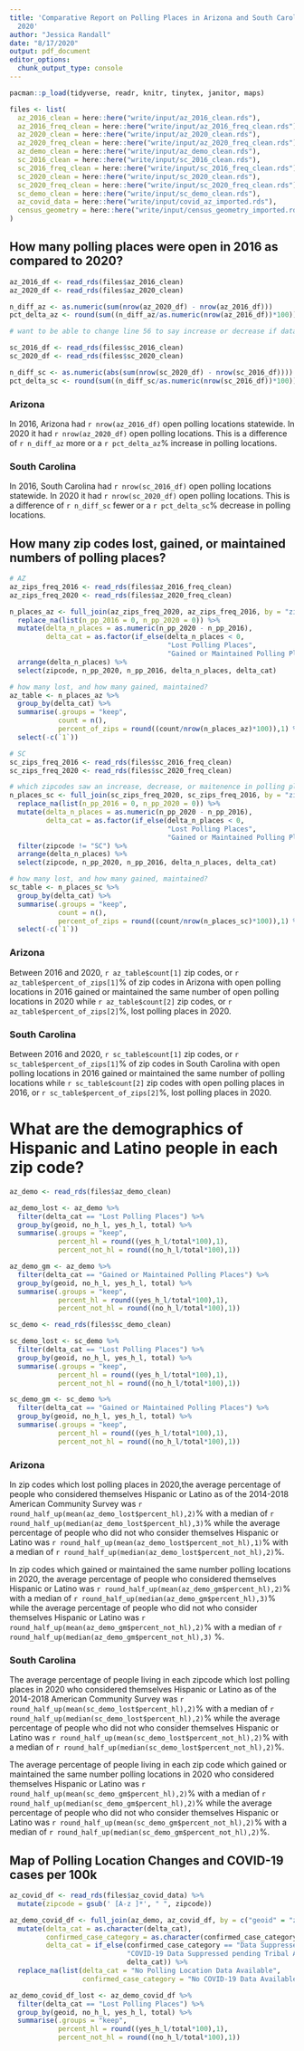 ```yaml
---
title: 'Comparative Report on Polling Places in Arizona and South Carolina: 2016 vs
  2020'
author: "Jessica Randall"
date: "8/17/2020"
output: pdf_document
editor_options: 
  chunk_output_type: console
---
```



```r

pacman::p_load(tidyverse, readr, knitr, tinytex, janitor, maps)

files <- list(
  az_2016_clean = here::here("write/input/az_2016_clean.rds"),
  az_2016_freq_clean = here::here("write/input/az_2016_freq_clean.rds"),
  az_2020_clean = here::here("write/input/az_2020_clean.rds"),
  az_2020_freq_clean = here::here("write/input/az_2020_freq_clean.rds"),
  az_demo_clean = here::here("write/input/az_demo_clean.rds"),
  sc_2016_clean = here::here("write/input/sc_2016_clean.rds"),
  sc_2016_freq_clean = here::here("write/input/sc_2016_freq_clean.rds"),
  sc_2020_clean = here::here("write/input/sc_2020_clean.rds"),
  sc_2020_freq_clean = here::here("write/input/sc_2020_freq_clean.rds"),
  sc_demo_clean = here::here("write/input/sc_demo_clean.rds"), 
  az_covid_data = here::here("write/input/covid_az_imported.rds"), 
  census_geometry = here::here("write/input/census_geometry_imported.rds")
)

```

## How many polling places were open in 2016 as compared to 2020? 

```r

az_2016_df <- read_rds(files$az_2016_clean)
az_2020_df <- read_rds(files$az_2020_clean)

n_diff_az <- as.numeric(sum(nrow(az_2020_df) - nrow(az_2016_df)))
pct_delta_az <- round(sum((n_diff_az/as.numeric(nrow(az_2016_df))*100)),1)

# want to be able to change line 56 to say increase or decrease if data changes?

sc_2016_df <- read_rds(files$sc_2016_clean)
sc_2020_df <- read_rds(files$sc_2020_clean)

n_diff_sc <- as.numeric(abs(sum(nrow(sc_2020_df) - nrow(sc_2016_df))))
pct_delta_sc <- round(sum((n_diff_sc/as.numeric(nrow(sc_2016_df))*100)),1)

```

### Arizona
 In 2016, Arizona had `r nrow(az_2016_df)` open polling locations statewide. In
 2020 it had `r nrow(az_2020_df)` open polling locations. This is a difference 
 of `r n_diff_az` more or a `r pct_delta_az`% increase in polling locations.

### South Carolina
 In 2016, South Carolina had `r nrow(sc_2016_df)` open polling locations statewide. 
 In 2020 it had `r nrow(sc_2020_df)` open polling locations. This is a difference 
 of `r n_diff_sc` fewer or a `r pct_delta_sc`% decrease in polling locations.

## How many zip codes lost, gained, or maintained numbers of polling places?

```r
# AZ
az_zips_freq_2016 <- read_rds(files$az_2016_freq_clean)
az_zips_freq_2020 <- read_rds(files$az_2020_freq_clean)

n_places_az <- full_join(az_zips_freq_2020, az_zips_freq_2016, by = "zipcode") %>%
  replace_na(list(n_pp_2016 = 0, n_pp_2020 = 0)) %>%
  mutate(delta_n_places = as.numeric(n_pp_2020 - n_pp_2016),
         delta_cat = as.factor(if_else(delta_n_places < 0, 
                                       "Lost Polling Places", 
                                       "Gained or Maintained Polling Places"))) %>%
  arrange(delta_n_places) %>%
  select(zipcode, n_pp_2020, n_pp_2016, delta_n_places, delta_cat)

# how many lost, and how many gained, maintained?
az_table <- n_places_az %>%
  group_by(delta_cat) %>%
  summarise(.groups = "keep", 
            count = n(),
            percent_of_zips = round((count/nrow(n_places_az)*100)),1) %>%
  select(-c(`1`))

# SC
sc_zips_freq_2016 <- read_rds(files$sc_2016_freq_clean)
sc_zips_freq_2020 <- read_rds(files$sc_2020_freq_clean)

# which zipcodes saw an increase, decrease, or maitenence in polling places?
n_places_sc <- full_join(sc_zips_freq_2020, sc_zips_freq_2016, by = "zipcode") %>%
  replace_na(list(n_pp_2016 = 0, n_pp_2020 = 0)) %>%
  mutate(delta_n_places = as.numeric(n_pp_2020 - n_pp_2016),
         delta_cat = as.factor(if_else(delta_n_places < 0, 
                                       "Lost Polling Places", 
                                       "Gained or Maintained Polling Places"))) %>%
  filter(zipcode != "SC") %>%
  arrange(delta_n_places) %>%
  select(zipcode, n_pp_2020, n_pp_2016, delta_n_places, delta_cat)

# how many lost, and how many gained, maintained?
sc_table <- n_places_sc %>%
  group_by(delta_cat) %>%
  summarise(.groups = "keep", 
            count = n(),
            percent_of_zips = round((count/nrow(n_places_sc)*100)),1) %>%
  select(-c(`1`))

```

### Arizona
 Between 2016 and 2020, `r az_table$count[1]` zip codes, or `r az_table$percent_of_zips[1]`% 
 of zip codes in Arizona with open polling locations in 2016 gained or maintained 
 the same number of open polling locations in 2020 while `r az_table$count[2]` 
 zip codes, or `r az_table$percent_of_zips[2]`%, lost polling places in 2020.

### South Carolina
 Between 2016 and 2020, `r sc_table$count[1]` zip codes, or `r sc_table$percent_of_zips[1]`% 
 of zip codes in South Carolina with open polling locations in 2016 gained or 
 maintained the same number of polling locations while `r sc_table$count[2]` 
 zip codes with open polling places in 2016, or `r sc_table$percent_of_zips[2]`%, 
 lost polling places in 2020.
 
# What are the demographics of Hispanic and Latino people in each zip code?

```r

az_demo <- read_rds(files$az_demo_clean)

az_demo_lost <- az_demo %>%
  filter(delta_cat == "Lost Polling Places") %>%
  group_by(geoid, no_h_l, yes_h_l, total) %>%
  summarise(.groups = "keep", 
            percent_hl = round((yes_h_l/total*100),1),
            percent_not_hl = round((no_h_l/total*100),1))

az_demo_gm <- az_demo %>%
  filter(delta_cat == "Gained or Maintained Polling Places") %>%
  group_by(geoid, no_h_l, yes_h_l, total) %>%
  summarise(.groups = "keep", 
            percent_hl = round((yes_h_l/total*100),1),
            percent_not_hl = round((no_h_l/total*100),1))

sc_demo <- read_rds(files$sc_demo_clean)

sc_demo_lost <- sc_demo %>%
  filter(delta_cat == "Lost Polling Places") %>%
  group_by(geoid, no_h_l, yes_h_l, total) %>%
  summarise(.groups = "keep", 
            percent_hl = round((yes_h_l/total*100),1),
            percent_not_hl = round((no_h_l/total*100),1))

sc_demo_gm <- sc_demo %>%
  filter(delta_cat == "Gained or Maintained Polling Places") %>%
  group_by(geoid, no_h_l, yes_h_l, total) %>%
  summarise(.groups = "keep", 
            percent_hl = round((yes_h_l/total*100),1),
            percent_not_hl = round((no_h_l/total*100),1))

```
 
### Arizona
 In zip codes which lost polling places in 2020,the average percentage of 
 people who considered themselves Hispanic or Latino as of the 2014-2018 
 American Community Survey was `r round_half_up(mean(az_demo_lost$percent_hl),2)`% with 
 a median of `r round_half_up(median(az_demo_lost$percent_hl),3)`% while the average 
 percentage of people who did not who consider themselves Hispanic or Latino was 
 `r round_half_up(mean(az_demo_lost$percent_not_hl),1)`% with a median of 
 `r round_half_up(median(az_demo_lost$percent_not_hl),2)`%.
 
  In zip codes which gained or maintained the same number polling locations in 
  2020, the average percentage of people who considered themselves Hispanic 
  or Latino was `r round_half_up(mean(az_demo_gm$percent_hl),2)`% with a median 
  of `r round_half_up(median(az_demo_gm$percent_hl),3)`% while the average 
  percentage of people who did not who consider themselves Hispanic or Latino was 
 `r round_half_up(mean(az_demo_gm$percent_not_hl),2)`% with a median of 
 `r round_half_up(median(az_demo_gm$percent_not_hl),3)` %.

### South Carolina

 The average percentage of people living in each zipcode which lost polling 
 places in 2020 who considered themselves Hispanic or Latino as of the 2014-2018 
 American Community Survey was `r round_half_up(mean(sc_demo_lost$percent_hl),2)`% with 
 a median of `r round_half_up(median(sc_demo_lost$percent_hl),2)`% while the average 
 percentage of people who did not who consider themselves Hispanic or Latino was 
 `r round_half_up(mean(sc_demo_lost$percent_not_hl),2)`% with a median of 
 `r round_half_up(median(sc_demo_lost$percent_not_hl),2)`%.
 
  The average percentage of people living in each zip code which gained or 
  maintained the same number polling locations in 2020 who considered themselves 
  Hispanic or Latino was `r round_half_up(mean(sc_demo_gm$percent_hl),2)`% with a median 
  of `r round_half_up(median(sc_demo_gm$percent_hl),2)`% while the average percentage of 
  people who did not who consider themselves Hispanic or Latino was 
 `r round_half_up(mean(sc_demo_gm$percent_not_hl),2)`% with a median of 
 `r round_half_up(median(sc_demo_gm$percent_not_hl),2)`%.

## Map of Polling Location Changes and COVID-19 cases per 100k

```r
az_covid_df <- read_rds(files$az_covid_data) %>%
  mutate(zipcode = gsub(' [A-z ]*', " ", zipcode))

az_demo_covid_df <- full_join(az_demo, az_covid_df, by = c("geoid" = "zipcode")) %>%
  mutate(delta_cat = as.character(delta_cat),
         confirmed_case_category = as.character(confirmed_case_category),
         delta_cat = if_else(confirmed_case_category == "Data Suppressed",
                             "COVID-19 Data Suppressed pending Tribal Approval", 
                             delta_cat)) %>%
  replace_na(list(delta_cat = "No Polling Location Data Available", 
                  confirmed_case_category = "No COVID-19 Data Available"))

az_demo_covid_df_lost <- az_demo_covid_df %>%
  filter(delta_cat == "Lost Polling Places") %>%
  group_by(geoid, no_h_l, yes_h_l, total) %>%
  summarise(.groups = "keep", 
            percent_hl = round((yes_h_l/total*100),1),
            percent_not_hl = round((no_h_l/total*100),1))


```


